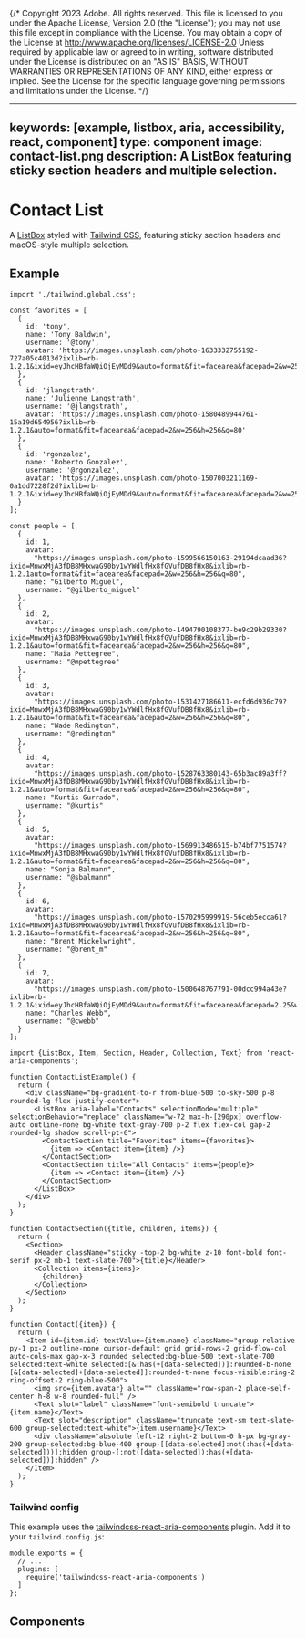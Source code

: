 {/* Copyright 2023 Adobe. All rights reserved.
This file is licensed to you under the Apache License, Version 2.0 (the "License");
you may not use this file except in compliance with the License. You may obtain a copy
of the License at http://www.apache.org/licenses/LICENSE-2.0
Unless required by applicable law or agreed to in writing, software distributed under
the License is distributed on an "AS IS" BASIS, WITHOUT WARRANTIES OR REPRESENTATIONS
OF ANY KIND, either express or implied. See the License for the specific language
governing permissions and limitations under the License. */}



---
keywords: [example, listbox, aria, accessibility, react, component]
type: component
image: contact-list.png
description: A ListBox featuring sticky section headers and multiple selection.
---

# Contact List

A [ListBox](../ListBox.html) styled with [Tailwind CSS](https://tailwindcss.com/), featuring sticky section headers and macOS-style multiple selection.

## Example

```tsx import
import './tailwind.global.css';

const favorites = [
  {
    id: 'tony',
    name: 'Tony Baldwin',
    username: '@tony',
    avatar: 'https://images.unsplash.com/photo-1633332755192-727a05c4013d?ixlib=rb-1.2.1&ixid=eyJhcHBfaWQiOjEyMDd9&auto=format&fit=facearea&facepad=2&w=256&h=256&q=80'
  },
  {
    id: 'jlangstrath',
    name: 'Julienne Langstrath',
    username: '@jlangstrath',
    avatar: 'https://images.unsplash.com/photo-1580489944761-15a19d654956?ixlib=rb-1.2.1&auto=format&fit=facearea&facepad=2&w=256&h=256&q=80'
  },
  {
    id: 'rgonzalez',
    name: 'Roberto Gonzalez',
    username: '@rgonzalez',
    avatar: 'https://images.unsplash.com/photo-1507003211169-0a1dd7228f2d?ixlib=rb-1.2.1&ixid=eyJhcHBfaWQiOjEyMDd9&auto=format&fit=facearea&facepad=2&w=256&h=256&q=80'
  }
];

const people = [
  {
    id: 1,
    avatar:
      "https://images.unsplash.com/photo-1599566150163-29194dcaad36?ixid=MnwxMjA3fDB8MHxwaG90by1wYWdlfHx8fGVufDB8fHx8&ixlib=rb-1.2.1auto=format&fit=facearea&facepad=2&w=256&h=256&q=80",
    name: "Gilberto Miguel",
    username: "@gilberto_miguel"
  },
  {
    id: 2,
    avatar:
      "https://images.unsplash.com/photo-1494790108377-be9c29b29330?ixid=MnwxMjA3fDB8MHxwaG90by1wYWdlfHx8fGVufDB8fHx8&ixlib=rb-1.2.1&auto=format&fit=facearea&facepad=2&w=256&h=256&q=80",
    name: "Maia Pettegree",
    username: "@mpettegree"
  },
  {
    id: 3,
    avatar:
      "https://images.unsplash.com/photo-1531427186611-ecfd6d936c79?ixid=MnwxMjA3fDB8MHxwaG90by1wYWdlfHx8fGVufDB8fHx8&ixlib=rb-1.2.1&auto=format&fit=facearea&facepad=2&w=256&h=256&q=80",
    name: "Wade Redington",
    username: "@redington"
  },
  {
    id: 4,
    avatar:
      "https://images.unsplash.com/photo-1528763380143-65b3ac89a3ff?ixid=MnwxMjA3fDB8MHxwaG90by1wYWdlfHx8fGVufDB8fHx8&ixlib=rb-1.2.1&auto=format&fit=facearea&facepad=2&w=256&h=256&q=80",
    name: "Kurtis Gurrado",
    username: "@kurtis"
  },
  {
    id: 5,
    avatar:
      "https://images.unsplash.com/photo-1569913486515-b74bf7751574?ixid=MnwxMjA3fDB8MHxwaG90by1wYWdlfHx8fGVufDB8fHx8&ixlib=rb-1.2.1&auto=format&fit=facearea&facepad=2&w=256&h=256&q=80",
    name: "Sonja Balmann",
    username: "@sbalmann"
  },
  {
    id: 6,
    avatar:
      "https://images.unsplash.com/photo-1570295999919-56ceb5ecca61?ixid=MnwxMjA3fDB8MHxwaG90by1wYWdlfHx8fGVufDB8fHx8&ixlib=rb-1.2.1&auto=format&fit=facearea&facepad=2&w=256&h=256&q=80",
    name: "Brent Mickelwright",
    username: "@brent_m"
  },
  {
    id: 7,
    avatar:
      "https://images.unsplash.com/photo-1500648767791-00dcc994a43e?ixlib=rb-1.2.1&ixid=eyJhcHBfaWQiOjEyMDd9&auto=format&fit=facearea&facepad=2.25&w=256&h=256&q=80",
    name: "Charles Webb",
    username: "@cwebb"
  }
];
```

```tsx example standalone
import {ListBox, Item, Section, Header, Collection, Text} from 'react-aria-components';

function ContactListExample() {
  return (
    <div className="bg-gradient-to-r from-blue-500 to-sky-500 p-8 rounded-lg flex justify-center">
      <ListBox aria-label="Contacts" selectionMode="multiple" selectionBehavior="replace" className="w-72 max-h-[290px] overflow-auto outline-none bg-white text-gray-700 p-2 flex flex-col gap-2 rounded-lg shadow scroll-pt-6">
        <ContactSection title="Favorites" items={favorites}>
          {item => <Contact item={item} />}
        </ContactSection>
        <ContactSection title="All Contacts" items={people}>
          {item => <Contact item={item} />}
        </ContactSection>
      </ListBox>
    </div>
  );
}

function ContactSection({title, children, items}) {
  return (
    <Section>
      <Header className="sticky -top-2 bg-white z-10 font-bold font-serif px-2 mb-1 text-slate-700">{title}</Header>
      <Collection items={items}>
        {children}
      </Collection>
    </Section>
  );
}

function Contact({item}) {
  return (
    <Item id={item.id} textValue={item.name} className="group relative py-1 px-2 outline-none cursor-default grid grid-rows-2 grid-flow-col auto-cols-max gap-x-3 rounded selected:bg-blue-500 text-slate-700 selected:text-white selected:[&:has(+[data-selected])]:rounded-b-none [&[data-selected]+[data-selected]]:rounded-t-none focus-visible:ring-2 ring-offset-2 ring-blue-500">
      <img src={item.avatar} alt="" className="row-span-2 place-self-center h-8 w-8 rounded-full" />
      <Text slot="label" className="font-semibold truncate">{item.name}</Text>
      <Text slot="description" className="truncate text-sm text-slate-600 group-selected:text-white">{item.username}</Text>
      <div className="absolute left-12 right-2 bottom-0 h-px bg-gray-200 group-selected:bg-blue-400 group-[[data-selected]:not(:has(+[data-selected]))]:hidden group-[:not([data-selected]):has(+[data-selected])]:hidden" />
    </Item>
  );
}
```

### Tailwind config

This example uses the [tailwindcss-react-aria-components](../styling.html#plugin) plugin. Add it to your `tailwind.config.js`:

```tsx
module.exports = {
  // ...
  plugins: [
    require('tailwindcss-react-aria-components')
  ]
};
```

## Components

<section className={styles.cardGroup} data-size="small">

<ExampleCard
  url="../ListBox.html"
  title="ListBox"
  description="A listbox displays a list of options, and allows a user to select one or more of them.">
  <ListBox />
</ExampleCard>

</section>
